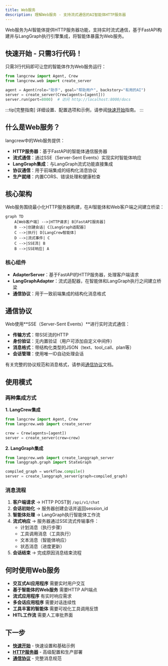 ```yaml
---
title: Web服务
description: 理解Web服务 - 支持流式通信的AI智能体HTTP服务器
---
```


Web服务为AI智能体提供HTTP服务器功能，支持实时流式通信，基于FastAPI构建并与LangGraph执行引擎集成，将智能体暴露为Web服务。

## 快速开始 - 只需3行代码！

只需3行代码即可让您的智能体作为Web服务运行：

```python
from langcrew import Agent, Crew
from langcrew.web import create_server

agent = Agent(role="助手", goal="帮助用户", backstory="有用的AI")
server = create_server(Crew(agents=[agent]))
server.run(port=8000)  # 访问 http://localhost:8000/docs
```

:::tip[完整指南]
详细设置、配置选项和示例，请参阅[快速开始](/zh/guides/web/getting-started)指南。
:::

## 什么是Web服务？

langcrew中的Web服务提供：
- **HTTP服务器**：基于FastAPI的智能体通信服务器
- **流式通信**：通过SSE（Server-Sent Events）实现实时智能体响应
- **LangGraph集成**：与LangGraph流式功能直接集成
- **协议通信**：用于前端集成的结构化消息协议
- **生产就绪**：内置CORS、错误处理和健康检查

## 核心架构

Web服务围绕最小化HTTP服务器构建，在AI智能体和Web客户端之间建立桥梁：

```mermaid
graph TD
    A[Web客户端] -->|HTTP请求| B[FastAPI服务器]
    B -->|创建会话| C[LangGraph适配器]
    C -->|执行| D[LangCrew智能体]
    D -->|流式事件| C
    C -->|SSE流| B
    B -->|SSE响应| A
```

### 核心组件

- **AdapterServer**：基于FastAPI的HTTP服务器，处理客户端请求
- **LangGraphAdapter**：流式适配器，在智能体和LangGraph执行之间建立桥梁
- **通信协议**：用于一致前端集成的结构化消息格式

## 通信协议

Web使用**SSE（Server-Sent Events）**进行实时流式通信：

- **传输方式**：带SSE流的HTTP
- **身份验证**：无内置验证（用户可添加自定义中间件）
- **消息格式**：带结构化类型的JSON（text、tool_call、plan等）
- **会话管理**：使用唯一ID自动处理会话

有关完整的协议规范和消息格式，请参阅[通信协议](/zh/guides/web/protocol)文档。

## 使用模式

### 两种集成方式

**1. LangCrew集成**
```python
from langcrew import Agent, Crew
from langcrew.web import create_server

crew = Crew(agents=[agent])
server = create_server(crew=crew)
```

**2. LangGraph集成**  
```python
from langcrew.web import create_langgraph_server
from langgraph.graph import StateGraph

compiled_graph = workflow.compile()
server = create_langgraph_server(graph=compiled_graph)
```

### 消息流程

1. **客户端请求** → HTTP POST到 `/api/v1/chat`
2. **会话初始化** → 服务器创建会话并返回session_id
3. **智能体处理** → LangGraph执行智能体工作流
4. **流式响应** → 服务器通过SSE流式传输事件：
   - 计划消息（执行步骤）
   - 工具调用消息（工具执行）
   - 文本消息（智能体响应）
   - 状态消息（进度更新）
5. **会话结束** → 完成原因消息结束流程

## 何时使用Web服务

- **交互式AI应用程序** 需要实时用户交互
- **基于智能体的Web服务** 需要HTTP API端点
- **流式应用程序** 有实时响应需求
- **多会话应用程序** 需要对话连续性
- **工具丰富的智能体** 需要可视化工具调用反馈
- **HITL工作流** 需要人工审批界面

## 下一步

- **[快速开始](/zh/guides/web/getting-started)** - 快速设置和基础示例
- **[HTTP服务器](/zh/guides/web/http-server)** - 高级配置和生产部署
- **[通信协议](/zh/guides/web/protocol)** - 完整消息规范